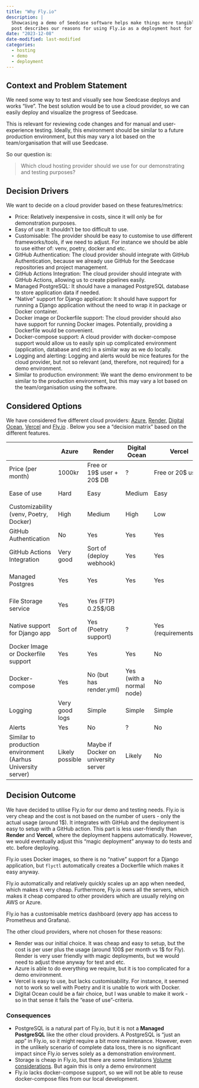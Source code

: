 ```yaml
---
title: "Why Fly.io"
description: |
  Showcasing a demo of Seedcase software helps make things more tangible. This
  post describes our reasons for using Fly.io as a deployment host for showcasing our demo.
date: "2023-12-08"
date-modified: last-modified
categories:
  - hosting
  - demo
  - deployment
---
```


## Context and Problem Statement

We need some way to test and visually see how Seedcase deploys and works "live". The best solution would be to use a cloud provider, so we can easily deploy and visualize the progress of Seedcase.

This is relevant for reviewing code changes and for manual and user-experience testing. Ideally, this environment should be similar to a future production environment, but this may vary a lot based on the team/organisation that will use Seedcase.

So our question is:

> Which cloud hosting provider should we use for our demonstrating and testing purposes?

## Decision Drivers

We want to decide on a cloud provider based on these features/metrics:

- Price: Relatively inexpensive in costs, since it will only be for demonstration purposes.
- Easy of use: It shouldn't be too difficult to use.
- Customisable: The provider should be easy to customise to use different frameworks/tools, if we need to adjust. For instance we should be able to use either of: venv, poetry, docker and etc.
- GitHub Authentication: The cloud provider should integrate with GitHub Authentication, because we already use GitHub for the Seedcase repositories and project management.
- GitHub Actions Integration: The cloud provider should integrate with GitHub Actions, allowing us to create pipelines easily.
- Managed PostgreSQL: It should have a managed PostgreSQL database to store application data if needed.
- "Native" support for Django application: It should have support for running a Django application without the need to wrap it in package or Docker container.
- Docker image or Dockerfile support: The cloud provider should also have support for running Docker images. Potentially, providing a Dockerfile would be convenient.
- Docker-compose support: A cloud provider with docker-compose support would allow us to easily spin up complicated environment (application, database and etc) in a similar way as we do locally.
- Logging and alerting: Logging and alerts would be nice features for the cloud provider, but not so relevant (and, therefore, not required) for a demo environment.
- Similar to production environment: We want the demo environment to be similar to the production environment, but this may vary a lot based on the team/organisation using the software.

## Considered Options

We have considered five different cloud providers: [Azure](https://azure.microsoft.com/en-us), [Render](https://render.com/), [Digital Ocean](https://www.digitalocean.com/), [Vercel](https://vercel.com/) and [Fly.io](https://fly.io/) . Below you see a "decision matrix" based on the different features.

|                                                              | Azure           | Render                               | Digital Ocean            | Vercel                 | Fly.io                         |
|--------------------------------------------------------------|-----------------|--------------------------------------|--------------------------|------------------------|-----------------------------|
| Price (per month)                                            | 1000kr          | Free or 19$ user + 20$ DB            | ?                        | Free or 20$ user       | Cost for usage only |
| Ease of use                                                  | Hard            | Easy                                 | Medium                   | Easy                   | Easy / Medium               |
| Customizability (venv, Poetry, Docker)                       | High            | Medium                               | High                     | Low                    | Medium                      |
| GitHub Authentication                                        | No              | Yes                                  | Yes                      | Yes                    | Yes                         |
| GitHub Actions Integration                                   | Very good       | Sort of (deploy webhook)             | Yes                      | Yes                    | Very good                   |
| Managed Postgres                                             | Yes             | Yes                                  | Yes                      | Yes                    | Yes (sort of)               |
| File Storage service                                         | Yes             | Yes (FTP) 0.25\$/GB                   |                          |                        | Yes (\$0.15 GB)              |
| Native support for Django app                            | Sort of         | Yes (Poetry support)                 | ?                        | Yes (requirements.txt) | No                          |
| Docker Image or Dockerfile support                           | Yes             | Yes                                  | Yes                      | No                     | Yes                         |
| Docker-compose                                               | Yes             | No (but has render.yml)              | Yes (with a normal node) | No                     | No                          |
| Logging                                                      | Very good logs  | Simple                               | Simple                   | Simple                 | Yes                         |
| Alerts                                                        | Yes             | No                                   | ?                        | No                     | ?                           |
| Similar to production environment (Aarhus University server) | Likely possible | Maybe if Docker on university server | Likely                   | No                     | Yes if docker               |

## Decision Outcome

We have decided to utilise Fly.io for our demo and testing needs. Fly.io is very cheap and the cost is not based on the number of users - only the actual usage (around 1$). It integrates with GitHub and the deployment is easy to setup with a GitHub action. This part is less user-friendly than **Render** and **Vercel**, where the deployment happens automatically. However, we would eventually adjust this "magic deployment" anyway to do tests and etc. before deploying.

Fly.io uses Docker images, so there is no "native" support for a Django application, but `flyctl` automatically creates a Dockerfile which makes it easy anyway. 

Fly.io automatically and relatively quickly scales up an app when needed, which makes it very cheap. Furthermore, Fly.io owns all the servers, which makes it cheap compared to other providers which are usually relying on AWS or Azure.

Fly.io has a customisable metrics dashboard (every app has access to Prometheus and Grafana).

The other cloud providers, where not chosen for these reasons:

- Render was our initial choice. It was cheap and easy to setup, but the cost is per user plus the usage (around 100$ per month vs 1$ for Fly). Render is very user friendly with magic deployments, but we would need to adjust these anyway for test and etc. 
- Azure is able to do everything we require, but it is too complicated for a demo environment.
- Vercel is easy to use, but lacks customisability. For instance, it seemed not to work so well with Poetry and it is unable to work with Docker.
- Digital Ocean could be a fair choice, but I was unable to make it work - so in that sense it fails the "ease of use"-criteria.

### Consequences

- PostgreSQL is a natural part of Fly.io, but it is not a **Managed PostgreSQL** like the other cloud providers. A PostgreSQL is "just an app" in Fly.io, so it might require a bit more maintenance. However, even in the unlikely scenario of complete data loss, there is no significant impact since Fly.io serves solely as a demonstration environment.
- Storage is cheap in Fly.io, but there are some limitations [Volume considerations](https://fly.io/docs/reference/volumes/#volume-considerations). But again this is only a demo environment
- Fly.io lacks docker-compose support, so we will not be able to reuse docker-compose files from our local development.
